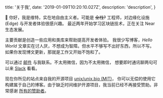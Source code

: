 
  title: '关于我',
  date: '2019-01-09T10:20:10.027Z',
  description: 'description',
}

👋 你好，我是维特，实在地自由主义者。可能是 <del>全栈?</del> 工程师，对边缘化设施 (Edge) 与开发者体验很感兴趣。
最近两年开始学习区块链技术，正在关注 Near 生态发展。

主要贡献是创造一些应用和类库来帮助提高开发者体验。
我很少写博客，_Hello World_ 文章实在讨人厌，不想成为智障。但水平不够写不出好东西，所以不写。如果你发现博文更新，那就是工作又开始不饱和了。

可以通过 [邮件](mailto:unix.bio@gmail.com) 与我联系。不太用微信，因为不太用微信，
想要即时通讯聊两句可以来 [Slack](https://github.com/geist-org/geist-ui/discussions/572) 看看。

现在你所见的站点来自我的开源项目 [unix/unix.bio (MIT)](https://github.com/unix/unix.bio)，
你可以无偿的使用它构建属于自己的博客。由于缺乏时间维护开源项目，我当前已经不再接受赞助。非常感谢 [所有的赞助者](/others/sponsors)。


